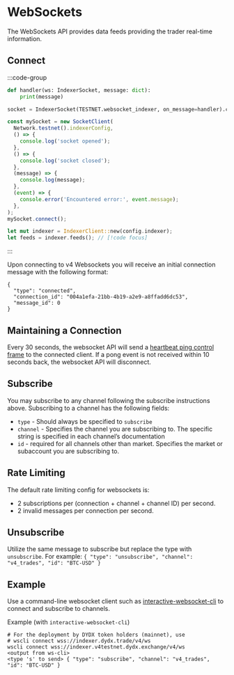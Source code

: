 # WebSockets

The WebSockets API provides data feeds providing the trader real-time information.

## Connect

:::code-group

```python [Python]
def handler(ws: IndexerSocket, message: dict):
    print(message)

socket = IndexerSocket(TESTNET.websocket_indexer, on_message=handler).connect() # [!code focus]
```

```typescript [TypeScript]
const mySocket = new SocketClient(
  Network.testnet().indexerConfig,
  () => {
    console.log('socket opened');
  },
  () => {
    console.log('socket closed');
  },
  (message) => {
    console.log(message);
  },
  (event) => {
    console.error('Encountered error:', event.message);
  },
);
mySocket.connect();
```

```rust [Rust]
let mut indexer = IndexerClient::new(config.indexer);
let feeds = indexer.feeds(); // [!code focus]
```

:::


Upon connecting to v4 Websockets you will receive an initial connection message with the following format:

```tsx
{
  "type": "connected",
  "connection_id": "004a1efa-21bb-4b19-a2e9-a8ffadd6dc53",
  "message_id": 0
}
```
## Maintaining a Connection

Every 30 seconds, the websocket API will send a [heartbeat ping control frame](https://developer.mozilla.org/en-US/docs/Web/API/WebSockets_API/Writing_WebSocket_servers#pings_and_pongs_the_heartbeat_of_websockets) to the connected client. If a pong event is not received within 10 seconds back, the websocket API will disconnect.

## Subscribe

You may subscribe to any channel following the subscribe instructions above. Subscribing to a channel has the following fields:

- `type` - Should always be specified to `subscribe`
- `channel` - Specifies the channel you are subscribing to. The specific string is specified in each channel’s documentation
- `id` - required for all channels other than market. Specifies the market or subaccount you are subscribing to.

## Rate Limiting

The default rate limiting config for websockets is:
- 2 subscriptions per (connection + channel + channel ID) per second.
- 2 invalid messages per connection per second.

## Unsubscribe

Utilize the same message to subscribe but replace the type with `unsubscribe`. For example:
`{ "type": "unsubscribe", "channel": "v4_trades", "id": "BTC-USD" }`

## Example

Use a command-line websocket client such as [interactive-websocket-cli](https://www.npmjs.com/package/interactive-websocket-cli) to connect and subscribe to channels.

Example (with `interactive-websocket-cli`)

```tsx
# For the deployment by DYDX token holders (mainnet), use
# wscli connect wss://indexer.dydx.trade/v4/ws
wscli connect wss://indexer.v4testnet.dydx.exchange/v4/ws
<output from ws-cli>
<type 's' to send> { "type": "subscribe", "channel": "v4_trades", "id": "BTC-USD" }
```

